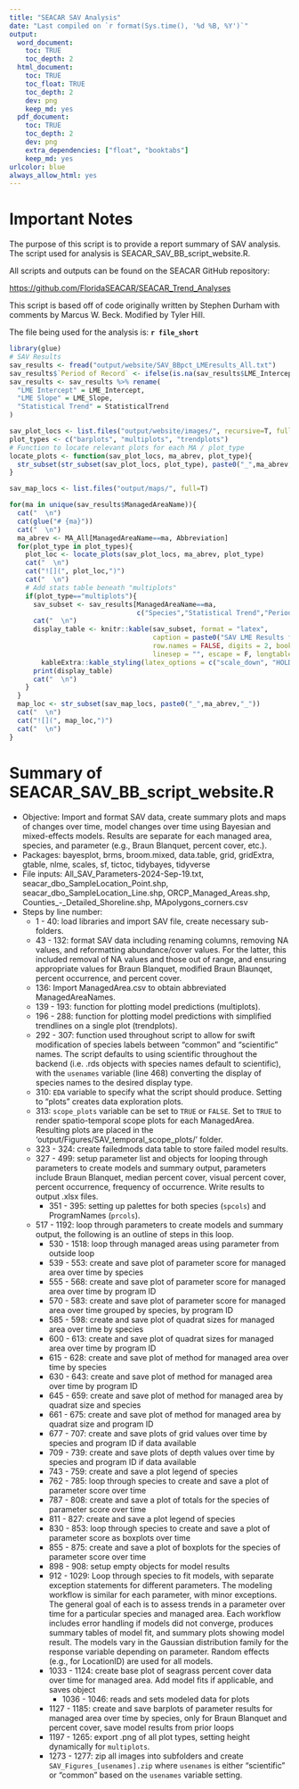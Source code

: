 ```yaml
---
title: "SEACAR SAV Analysis"
date: "Last compiled on `r format(Sys.time(), '%d %B, %Y')`"
output:
  word_document:
    toc: TRUE
    toc_depth: 2
  html_document:
    toc: TRUE
    toc_float: TRUE
    toc_depth: 2
    dev: png
    keep_md: yes
  pdf_document:
    toc: TRUE
    toc_depth: 2
    dev: png
    extra_dependencies: ["float", "booktabs"]
    keep_md: yes
urlcolor: blue
always_allow_html: yes
---
```


# Important Notes

The purpose of this script is to provide a report summary of SAV analysis. The script used for analysis is SEACAR_SAV_BB_script_website.R.

All scripts and outputs can be found on the SEACAR GitHub repository:

<https://github.com/FloridaSEACAR/SEACAR_Trend_Analyses>

This script is based off of code originally written by Stephen Durham with comments by Marcus W. Beck. Modified by Tyler Hill.

The file being used for the analysis is: **`r file_short`**

```r
library(glue)
# SAV Results
sav_results <- fread("output/website/SAV_BBpct_LMEresults_All.txt")
sav_results$`Period of Record` <- ifelse(is.na(sav_results$LME_Intercept), NA, paste0(sav_results$EarliestYear, " - ", sav_results$LatestYear))
sav_results <- sav_results %>% rename(
  "LME Intercept" = LME_Intercept,
  "LME Slope" = LME_Slope,
  "Statistical Trend" = StatisticalTrend
)

sav_plot_locs <- list.files("output/website/images/", recursive=T, full=T)
plot_types <- c("barplots", "multiplots", "trendplots")
# Function to locate relevant plots for each MA / plot_type
locate_plots <- function(sav_plot_locs, ma_abrev, plot_type){
  str_subset(str_subset(sav_plot_locs, plot_type), paste0("_",ma_abrev,"_"))
}

sav_map_locs <- list.files("output/maps/", full=T)

for(ma in unique(sav_results$ManagedAreaName)){
  cat("  \n")
  cat(glue("# {ma}"))
  cat("  \n")
  ma_abrev <- MA_All[ManagedAreaName==ma, Abbreviation]
  for(plot_type in plot_types){
    plot_loc <- locate_plots(sav_plot_locs, ma_abrev, plot_type)
    cat("  \n")
    cat("![](", plot_loc,")")
    cat("  \n")
    # Add stats table beneath "multiplots"
    if(plot_type=="multiplots"){
      sav_subset <- sav_results[ManagedAreaName==ma, 
                                c("Species","Statistical Trend","Period of Record","LME Intercept","LME Slope","p")]
      cat("  \n")
      display_table <- knitr::kable(sav_subset, format = "latex",
                                    caption = paste0("SAV LME Results for ", ma),
                                    row.names = FALSE, digits = 2, booktabs = T,
                                    linesep = "", escape = F, longtable = F) %>%
        kableExtra::kable_styling(latex_options = c("scale_down", "HOLD_position"))
      print(display_table)
      cat("  \n")
    }
  }
  map_loc <- str_subset(sav_map_locs, paste0("_",ma_abrev,"_"))
  cat("  \n")
  cat("![](", map_loc,")")
  cat("  \n")
}
```

# Summary of SEACAR_SAV_BB_script_website.R

-   Objective: Import and format SAV data, create summary plots and maps of changes over time, model changes over time using Bayesian and mixed-effects models. Results are separate for each managed area, species, and parameter (e.g., Braun Blanquet, percent cover, etc.).
-   Packages: bayesplot, brms, broom.mixed, data.table, grid, gridExtra, gtable, nlme, scales, sf, tictoc, tidybayes, tidyverse
-   File inputs: All_SAV_Parameters-2024-Sep-19.txt, seacar_dbo_SampleLocation_Point.shp, seacar_dbo_SampleLocation_Line.shp, ORCP_Managed_Areas.shp, Counties\_-\_Detailed_Shoreline.shp, MApolygons_corners.csv
-   Steps by line number:
    -   1 - 40: load libraries and import SAV file, create necessary sub-folders.
    -   43 - 132: format SAV data including renaming columns, removing NA values, and reformatting abundance/cover values. For the latter, this included removal of NA values and those out of range, and ensuring appropriate values for Braun Blanquet, modified Braun Blaunqet, percent occurrence, and percent cover.
    -   136: Import ManagedArea.csv to obtain abbreviated ManagedAreaNames.
    -   139 - 193: function for plotting model predictions (multiplots).
    -   196 - 288: function for plotting model predictions with simplified trendlines on a single plot (trendplots).
    -   292 - 307: function used throughout script to allow for swift modification of species labels between "common" and "scientific" names. The script defaults to using scientific throughout the backend (i.e. .rds objects with species names default to scientific), with the `usenames` variable (line 468) converting the display of species names to the desired display type.
    -   310: `EDA` variable to specify what the script should produce. Setting to "plots" creates data exploration plots.
    -   313: `scope_plots` variable can be set to `TRUE` or `FALSE`. Set to `TRUE` to render spatio-temporal scope plots for each ManagedArea. Resulting plots are placed in the 'output/Figures/SAV_temporal_scope_plots/' folder.
    -   323 - 324: create failedmods data table to store failed model results.
    -   327 - 499: setup parameter list and objects for looping through parameters to create models and summary output, parameters include Braun Blanquet, median percent cover, visual percent cover, percent occurrence, frequency of occurrence. Write results to output .xlsx files.
        -   351 - 395: setting up palettes for both species (`spcols`) and ProgramNames (`prcols`).
    -   517 - 1192: loop through parameters to create models and summary output, the following is an outline of steps in this loop.
        -   530 - 1518: loop through managed areas using parameter from outside loop
        -   539 - 553: create and save plot of parameter score for managed area over time by species
        -   555 - 568: create and save plot of parameter score for managed area over time by program ID
        -   570 - 583: create and save plot of parameter score for managed area over time grouped by species, by program ID
        -   585 - 598: create and save plot of quadrat sizes for managed area over time by species
        -   600 - 613: create and save plot of quadrat sizes for managed area over time by program ID
        -   615 - 628: create and save plot of method for managed area over time by species
        -   630 - 643: create and save plot of method for managed area over time by program ID
        -   645 - 659: create and save plot of method for managed area by quadrat size and species
        -   661 - 675: create and save plot of method for managed area by quadrat size and program ID
        -   677 - 707: create and save plots of grid values over time by species and program ID if data available
        -   709 - 739: create and save plots of depth values over time by species and program ID if data available
        -   743 - 759: create and save a plot legend of species
        -   762 - 785: loop through species to create and save a plot of parameter score over time
        -   787 - 808: create and save a plot of totals for the species of parameter score over time
        -   811 - 827: create and save a plot legend of species
        -   830 - 853: loop through species to create and save a plot of parameter score as boxplots over time
        -   855 - 875: create and save a plot of boxplots for the species of parameter score over time
        -   898 - 908: setup empty objects for model results
        -   912 - 1029: Loop through species to fit models, with separate exception statements for different parameters. The modeling workflow is similar for each parameter, with minor exceptions. The general goal of each is to assess trends in a parameter over time for a particular species and managed area. Each workflow includes error handling if models did not converge, produces summary tables of model fit, and summary plots showing model result. The models vary in the Gaussian distribution family for the response variable depending on parameter. Random effects (e.g., for LocationID) are used for all models.
        -   1033 - 1124: create base plot of seagrass percent cover data over time for managed area. Add model fits if applicable, and saves object
            -   1036 - 1046: reads and sets modeled data for plots
        -   1127 - 1185: create and save barplots of parameter results for managed area over time by species, only for Braun Blanquet and percent cover, save model results from prior loops
        -   1197 - 1265: export .png of all plot types, setting height dynamically for `multiplots`.
        -   1273 - 1277: zip all images into subfolders and create `SAV_Figures_[usenames].zip` where `usenames` is either "scientific" or "common" based on the `usenames` variable setting.
